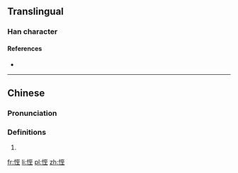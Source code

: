 ==Translingual==

===Han character===
{{Han char|rn=61|rad=心|as=06|sn=9|four=|canj=心一戈土 (PMIG)}}

====References====
* {{Han ref|kx=0384.050|dkj=10549|dj=0714.230|hdz=42295.020|uh=604E|ud=24654}}

----

==Chinese==

===Pronunciation===
{{zh-pron
|m=dié
|c=dit6
|h=
|mn=
|w=
|mc=
|oc=
|ma=
|cat=
}}

===Definitions===
{{zh-pos}}

# {{defn|Han|sort=心06}}

[[fr:恎]]
[[li:恎]]
[[pl:恎]]
[[zh:恎]]